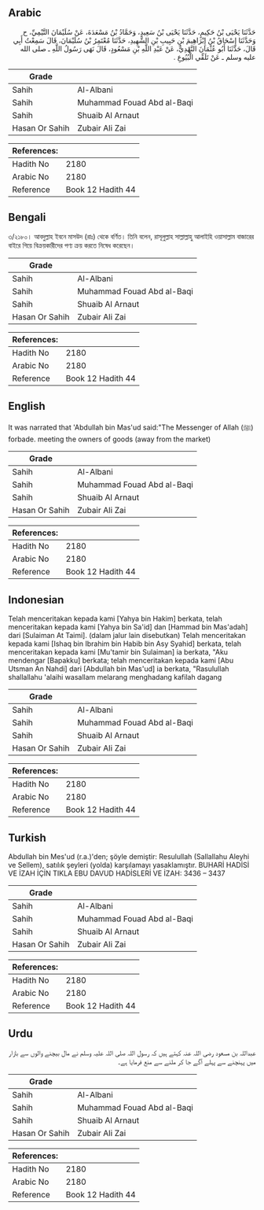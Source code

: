 ## Arabic


<div dir="rtl" lang="ar" style={{fontSize:'larger',backgroundColor:'#f8f9fa',padding:20}}>
حَدَّثَنَا يَحْيَى بْنُ حَكِيمٍ، حَدَّثَنَا يَحْيَى بْنُ سَعِيدٍ، وَحَمَّادُ بْنُ مَسْعَدَةَ، عَنْ سُلَيْمَانَ التَّيْمِيِّ، ح وَحَدَّثَنَا إِسْحَاقُ بْنُ إِبْرَاهِيمَ بْنِ حَبِيبِ بْنِ الشَّهِيدِ، حَدَّثَنَا مُعْتَمِرُ بْنُ سُلَيْمَانَ، قَالَ سَمِعْتُ أَبِي قَالَ، حَدَّثَنَا أَبُو عُثْمَانَ النَّهْدِيُّ، عَنْ عَبْدِ اللَّهِ بْنِ مَسْعُودٍ، قَالَ نَهَى رَسُولُ اللَّهِ ـ صلى الله عليه وسلم ـ عَنْ تَلَقِّي الْبُيُوعِ ‏.‏
</div>
<div style={{backgroundColor:'#f8f9fa',padding:20, marginBottom: 10}}><table> <thead> <tr> <th>Grade</th> <th></th> </tr> </thead> <tbody> <tr><td>Sahih</td><td>Al-Albani</td></tr><tr><td>Sahih</td><td>Muhammad Fouad Abd al-Baqi</td></tr><tr><td>Sahih</td><td>Shuaib Al Arnaut</td></tr><tr><td>Hasan Or Sahih</td><td>Zubair Ali Zai</td></tr></tbody></table><table> <thead> <tr> <th>References:</th> <th></th> </tr> </thead> <tbody><tr><td>Hadith No</td><td>2180</td></tr><tr><td>Arabic No</td><td>2180</td></tr><tr><td>Reference</td><td>Book 12 Hadith 44</td></tr></tbody></table></div>

## Bengali


<div dir="ltr" lang="bn" style={{fontSize:'larger',backgroundColor:'#f8f9fa',padding:20}}>
৩/২১৮০। আবদুল্লাহ ইবনে মাসউদ (রাঃ) থেকে বর্ণিত। তিনি বলেন, রাসূলুল্লাহ সাল্লাল্লাহু আলাইহি ওয়াসাল্লাম বাজারের বাইরে গিয়ে বিক্রয়কারীদের পণ্য ক্রয় করতে নিষেধ করেছেন।
</div>
<div style={{backgroundColor:'#f8f9fa',padding:20, marginBottom: 10}}><table> <thead> <tr> <th>Grade</th> <th></th> </tr> </thead> <tbody> <tr><td>Sahih</td><td>Al-Albani</td></tr><tr><td>Sahih</td><td>Muhammad Fouad Abd al-Baqi</td></tr><tr><td>Sahih</td><td>Shuaib Al Arnaut</td></tr><tr><td>Hasan Or Sahih</td><td>Zubair Ali Zai</td></tr></tbody></table><table> <thead> <tr> <th>References:</th> <th></th> </tr> </thead> <tbody><tr><td>Hadith No</td><td>2180</td></tr><tr><td>Arabic No</td><td>2180</td></tr><tr><td>Reference</td><td>Book 12 Hadith 44</td></tr></tbody></table></div>

## English


<div dir="ltr" lang="en" style={{fontSize:'larger',backgroundColor:'#f8f9fa',padding:20}}>
It was narrated that 'Abdullah bin Mas'ud said:"The Messenger of Allah (ﷺ) forbade. meeting the owners of goods (away from the market)
</div>
<div style={{backgroundColor:'#f8f9fa',padding:20, marginBottom: 10}}><table> <thead> <tr> <th>Grade</th> <th></th> </tr> </thead> <tbody> <tr><td>Sahih</td><td>Al-Albani</td></tr><tr><td>Sahih</td><td>Muhammad Fouad Abd al-Baqi</td></tr><tr><td>Sahih</td><td>Shuaib Al Arnaut</td></tr><tr><td>Hasan Or Sahih</td><td>Zubair Ali Zai</td></tr></tbody></table><table> <thead> <tr> <th>References:</th> <th></th> </tr> </thead> <tbody><tr><td>Hadith No</td><td>2180</td></tr><tr><td>Arabic No</td><td>2180</td></tr><tr><td>Reference</td><td>Book 12 Hadith 44</td></tr></tbody></table></div>

## Indonesian


<div dir="ltr" lang="id" style={{fontSize:'larger',backgroundColor:'#f8f9fa',padding:20}}>
Telah menceritakan kepada kami [Yahya bin Hakim] berkata, telah menceritakan kepada kami [Yahya bin Sa'id] dan [Hammad bin Mas'adah] dari [Sulaiman At Taimi]. (dalam jalur lain disebutkan) Telah menceritakan kepada kami [Ishaq bin Ibrahim bin Habib bin Asy Syahid] berkata, telah menceritakan kepada kami [Mu'tamir bin Sulaiman] ia berkata, "Aku mendengar [Bapakku] berkata; telah menceritakan kepada kami [Abu Utsman An Nahdi] dari [Abdullah bin Mas'ud] ia berkata, "Rasulullah shallallahu 'alaihi wasallam melarang menghadang kafilah dagang
</div>
<div style={{backgroundColor:'#f8f9fa',padding:20, marginBottom: 10}}><table> <thead> <tr> <th>Grade</th> <th></th> </tr> </thead> <tbody> <tr><td>Sahih</td><td>Al-Albani</td></tr><tr><td>Sahih</td><td>Muhammad Fouad Abd al-Baqi</td></tr><tr><td>Sahih</td><td>Shuaib Al Arnaut</td></tr><tr><td>Hasan Or Sahih</td><td>Zubair Ali Zai</td></tr></tbody></table><table> <thead> <tr> <th>References:</th> <th></th> </tr> </thead> <tbody><tr><td>Hadith No</td><td>2180</td></tr><tr><td>Arabic No</td><td>2180</td></tr><tr><td>Reference</td><td>Book 12 Hadith 44</td></tr></tbody></table></div>

## Turkish


<div dir="ltr" lang="tr" style={{fontSize:'larger',backgroundColor:'#f8f9fa',padding:20}}>
Abdullah bin Mes'ud (r.a.)'den; şöyle demiştir: Resulullah (Sallallahu Aleyhi ve Sellem), satılık şeyleri (yolda) karşılamayı yasaklamıştır. BUHARİ HADİSİ VE İZAH İÇİN TIKLA EBU DAVUD HADİSLERİ VE İZAH: 3436 – 3437
</div>
<div style={{backgroundColor:'#f8f9fa',padding:20, marginBottom: 10}}><table> <thead> <tr> <th>Grade</th> <th></th> </tr> </thead> <tbody> <tr><td>Sahih</td><td>Al-Albani</td></tr><tr><td>Sahih</td><td>Muhammad Fouad Abd al-Baqi</td></tr><tr><td>Sahih</td><td>Shuaib Al Arnaut</td></tr><tr><td>Hasan Or Sahih</td><td>Zubair Ali Zai</td></tr></tbody></table><table> <thead> <tr> <th>References:</th> <th></th> </tr> </thead> <tbody><tr><td>Hadith No</td><td>2180</td></tr><tr><td>Arabic No</td><td>2180</td></tr><tr><td>Reference</td><td>Book 12 Hadith 44</td></tr></tbody></table></div>

## Urdu


<div dir="rtl" lang="ur" style={{fontSize:'larger',backgroundColor:'#f8f9fa',padding:20}}>
عبداللہ بن مسعود رضی اللہ عنہ کہتے ہیں کہ رسول اللہ صلی اللہ علیہ وسلم نے مال بیچنے والوں سے بازار میں پہنچنے سے پہلے آگے جا کر ملنے سے منع فرمایا ہے۔
</div>
<div style={{backgroundColor:'#f8f9fa',padding:20, marginBottom: 10}}><table> <thead> <tr> <th>Grade</th> <th></th> </tr> </thead> <tbody> <tr><td>Sahih</td><td>Al-Albani</td></tr><tr><td>Sahih</td><td>Muhammad Fouad Abd al-Baqi</td></tr><tr><td>Sahih</td><td>Shuaib Al Arnaut</td></tr><tr><td>Hasan Or Sahih</td><td>Zubair Ali Zai</td></tr></tbody></table><table> <thead> <tr> <th>References:</th> <th></th> </tr> </thead> <tbody><tr><td>Hadith No</td><td>2180</td></tr><tr><td>Arabic No</td><td>2180</td></tr><tr><td>Reference</td><td>Book 12 Hadith 44</td></tr></tbody></table></div>